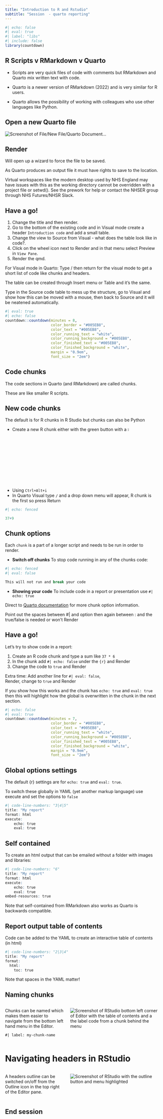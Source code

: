 ```yaml
---
title: "Introduction to R and Rstudio"
subtitle: "Session  - quarto reporting"
---
```


```r
#| echo: false
#| eval: true
#| label: "libs"
#| include: false
library(countdown)
```


## R Scripts v RMarkdown v Quarto

::: incremental
- Scripts are very quick files of code with comments but RMarkdown and Quarto mix written text with code.

- Quarto is a newer version of RMarkdown (2022) and is very similar for R users.

- Quarto allows the possibility of working with colleagues who use other languages like Python.
:::

## Open a new Quarto file

<img src="img/session-quarto/open-file-quarto.png" alt="Screenshot of File/New File/Quarto Document..." class="center"/>

## Render

Will open up a wizard to force the file to be saved.

As Quarto produces an output file it must have rights to save to the location.

::: notes
Virtual workspaces like the modern desktop used by NHS England may have issues with this as the working directory cannot be overridden with a project file or setwd(). See the prework for help or contact the NHSER group through NHS Futures/NHSR Slack.
:::

## Have a go!

1. Change the title and then render.
1. Go to the bottom of the existing code and in Visual mode create a header `Introduction code` and add a small table.
1. Change the view to Source from Visual - what does the table look like in code?.
1. Click on the wheel icon next to Render and in that menu select Preview in `View Pane`.
1. Render the qmd.

::: notes
For Visual mode in Quarto:
Type / then return for the visual mode to get a short list of code like chunks and headers.

The table can be created through Insert menu or Table and it's the same.

Type in the Source code table to mess up the structure, go to Visual and show how this can be moved with a mouse, then back to Source and it will be neatened automatically.

:::

```r
#| eval: true
#| echo: false
countdown::countdown(minutes = 8,
                     color_border = "#005EB8",
                     color_text = "#005EB8",
                     color_running_text = "white",
                     color_running_background = "#005EB8",
                     color_finished_text = "#005EB8",
                     color_finished_background = "white",
                     margin = "0.9em",
                     font_size = "2em")
```

## Code chunks

The code sections in Quarto (and RMarkdown) are called chunks.  

These are like smaller R scripts.  

## New code chunks

The default is for R chunks in R Studio but chunks can also be Python

- Create a new R chunk either with the green button with a <img src="img/icons/notebook-insert-chunk.png" alt="A picture of the green square with c button from RStudio to create a new chunk" width="5%" height="5%"/> 
- Using `Ctrl+Alt+i` 
- In Quarto Visual type `/` and a drop down menu will appear, R chunk is the first so press Return

```r
#| echo: fenced

37+9

```

## Chunk options

Each `chunk` is a part of a longer script and needs to be run in order to render.

- **Switch off chunks**
To stop code running in any of the chunks code:

```r
#| echo: fenced
#| eval: false

This will not run and break your code
```

:::incremental
- **Showing your code**
To include code in a report or presentation use `#| echo: true`
:::

::: notes
Direct to [Quarto documentation](https://quarto.org/docs/computations/execution-options.html) for more chunk option information.

Point out the spaces between #| and option then again between : and the true/false is needed or won't Render
:::

## Have a go!

Let's try to show code in a report:

1. Create an R code chunk and type a sum like `37 * 6`
1. In the chunk add `#| echo: false` under the `{r}` and Render
1. Change the code to `true` and Render

Extra time: Add another line for `#| eval: false`,  
Render, change to `true` and Render

::: notes
If you show how this works and the chunk has `echo: true` and `eval: true` then this will highlight how the global is overwritten in the chunk in the next section.
:::

```r
#| echo: false
#| eval: true
countdown::countdown(minutes = 7,
                     color_border = "#005EB8",
                     color_text = "#005EB8",
                     color_running_text = "white",
                     color_running_background = "#005EB8",
                     color_finished_text = "#005EB8",
                     color_finished_background = "white",
                     margin = "0.9em",
                     font_size = "2em")
```

## Global options settings

The default {r} settings are for `echo: true` and `eval: true`. 

To switch these globally in YAML (yet another markup language) use execute and set the options to `false`

```r
#| code-line-numbers: "3|4|5"
title: "My report"
format: html
execute:
    echo: true
    eval: true
```

## Self contained

To create an html output that can be emailed without a folder with images and libraries:

```r
#| code-line-numbers: "6"
title: "My report"
format: html
execute:
    echo: true
    eval: true 
embed-resources: true
```

::: notes
Note that self-contained from RMarkdown also works as Quarto is backwards compatible.
:::

## Report output table of contents

Code can be added to the YAML to create an interactive table of contents (in html)

```r
#| code-line-numbers: "2|3|4"
title: "My report"
format: 
  html:
    toc: true
```

Note that spaces in the YAML matter!

## Naming chunks

::: columns
::: {.column width="40%"}
Chunks can be named which makes them easier to navigate from the bottom left hand menu in the Editor.

`#| label: my-chunk-name`
:::

::: {.column width="60%"}
<img src="img/session-quarto/chunk-names.PNG" alt="Screenshot of RStudio bottom left corner of Editor with the table of contents and a the label code from a chunk behind the menu" class="center"/>
:::
:::

# Navigating headers in RStudio

::: columns
::: {.column width="40%"}
A headers outline can be switched on/off from the Outline icon in the top right of the Editor pane.
:::

::: {.column width="60%"}
<img src="img/session-quarto/outline-toc.PNG" alt="Screenshot of RStudio with the outline button and menu highlighted" class="center"/>
:::
:::
## End session